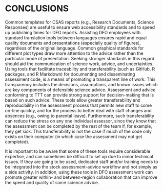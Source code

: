 # CONCLUSIONS

Common templates for CSAS reports (e.g., Research Documents, Science Responses) are useful to ensure web accessibility
standards and to
speed up publishing times for DFO reports. Assisting DFO employees with
standard translation tools between languages ensures rapid and equal quality
documents and presentations (especially quality of figures), regardless of the original
language. Common graphical standards for different plot
types draw more attention to the advice rather than the
particular mode of presentation. Seeking stronger standards in this regard
should aid the communication of science work, advice, and uncertainties.
Using tools that facilitate traceability and transferability (such as
GitHub, R packages, and R Markdown) for documenting and disseminating
assessment code, is a means of promoting a transparent line of work. This
transparency includes the decisions,
assumptions, and known issues which are key components of defensible science
advice.
Assessment and advice conforming to TTT can provide strong support for
decision-making that is based on such advice. 
These tools allow greater transferability and reproducibility in the
assessment process that permits new staff to come on-line quickly, and for the
process to better deal with staff changes and absences (e.g., owing to parental
leave). Furthermore, such transferability can reduce the stress on any one 
individual assessor,
since they know that the assessment can be completed by the rest of the team
if, for example, they get sick. This transferability is not the case if much of the code only
exists on their computer (in which case the assessment may not get completed).

It is important to be aware that
some of these tools require considerable
expertise, and can sometimes be difficult to set up due to minor technical
issues. If they are going to be used, dedicated staff and/or
training needs to be integrated into the stock assessment-advice workflow and
not simply as a side activity. In addition, using these tools in DFO assessment
work can promote greater within- and between-region collaboration that can
improve the speed and quality of some science advice.
